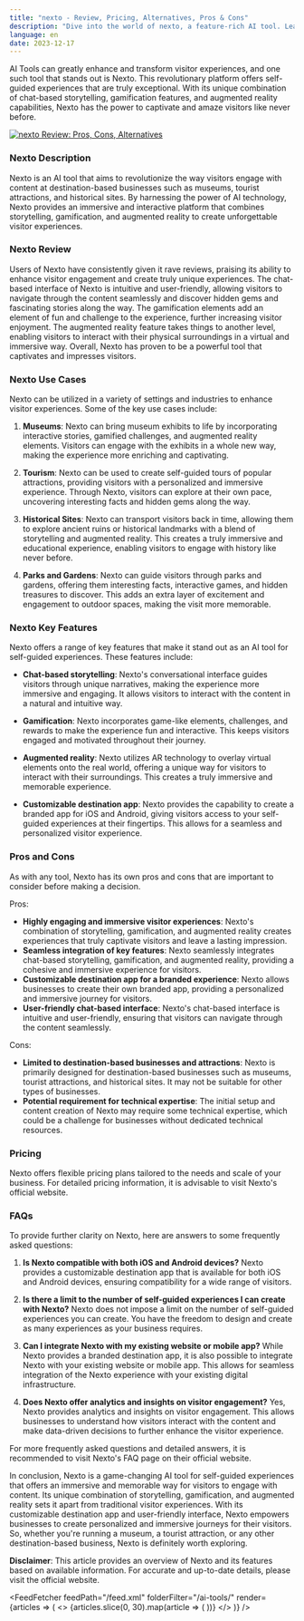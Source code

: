 ```yaml
---
title: "nexto - Review, Pricing, Alternatives, Pros & Cons"
description: "Dive into the world of nexto, a feature-rich AI tool. Learn about its features, pricing, and how it's making an impact. Don't miss out!"
language: en
date: 2023-12-17
---
```

        
AI Tools can greatly enhance and transform visitor experiences, and one such tool that stands out is Nexto. This revolutionary platform offers self-guided experiences that are truly exceptional. With its unique combination of chat-based storytelling, gamification features, and augmented reality capabilities, Nexto has the power to captivate and amaze visitors like never before.


<BlogHeader />


[![nexto Review: Pros, Cons, Alternatives](/ai-tools/nexto.png)](https://nexto.io/)



### Nexto Description

Nexto is an AI tool that aims to revolutionize the way visitors engage with content at destination-based businesses such as museums, tourist attractions, and historical sites. By harnessing the power of AI technology, Nexto provides an immersive and interactive platform that combines storytelling, gamification, and augmented reality to create unforgettable visitor experiences.

### Nexto Review

Users of Nexto have consistently given it rave reviews, praising its ability to enhance visitor engagement and create truly unique experiences. The chat-based interface of Nexto is intuitive and user-friendly, allowing visitors to navigate through the content seamlessly and discover hidden gems and fascinating stories along the way. The gamification elements add an element of fun and challenge to the experience, further increasing visitor enjoyment. The augmented reality feature takes things to another level, enabling visitors to interact with their physical surroundings in a virtual and immersive way. Overall, Nexto has proven to be a powerful tool that captivates and impresses visitors.

### Nexto Use Cases

Nexto can be utilized in a variety of settings and industries to enhance visitor experiences. Some of the key use cases include:

1. **Museums**: Nexto can bring museum exhibits to life by incorporating interactive stories, gamified challenges, and augmented reality elements. Visitors can engage with the exhibits in a whole new way, making the experience more enriching and captivating.

2. **Tourism**: Nexto can be used to create self-guided tours of popular attractions, providing visitors with a personalized and immersive experience. Through Nexto, visitors can explore at their own pace, uncovering interesting facts and hidden gems along the way.

3. **Historical Sites**: Nexto can transport visitors back in time, allowing them to explore ancient ruins or historical landmarks with a blend of storytelling and augmented reality. This creates a truly immersive and educational experience, enabling visitors to engage with history like never before.

4. **Parks and Gardens**: Nexto can guide visitors through parks and gardens, offering them interesting facts, interactive games, and hidden treasures to discover. This adds an extra layer of excitement and engagement to outdoor spaces, making the visit more memorable.

### Nexto Key Features

Nexto offers a range of key features that make it stand out as an AI tool for self-guided experiences. These features include:

- **Chat-based storytelling**: Nexto's conversational interface guides visitors through unique narratives, making the experience more immersive and engaging. It allows visitors to interact with the content in a natural and intuitive way.

- **Gamification**: Nexto incorporates game-like elements, challenges, and rewards to make the experience fun and interactive. This keeps visitors engaged and motivated throughout their journey.

- **Augmented reality**: Nexto utilizes AR technology to overlay virtual elements onto the real world, offering a unique way for visitors to interact with their surroundings. This creates a truly immersive and memorable experience.

- **Customizable destination app**: Nexto provides the capability to create a branded app for iOS and Android, giving visitors access to your self-guided experiences at their fingertips. This allows for a seamless and personalized visitor experience.

### Pros and Cons

As with any tool, Nexto has its own pros and cons that are important to consider before making a decision.

Pros:
- **Highly engaging and immersive visitor experiences**: Nexto's combination of storytelling, gamification, and augmented reality creates experiences that truly captivate visitors and leave a lasting impression.
- **Seamless integration of key features**: Nexto seamlessly integrates chat-based storytelling, gamification, and augmented reality, providing a cohesive and immersive experience for visitors.
- **Customizable destination app for a branded experience**: Nexto allows businesses to create their own branded app, providing a personalized and immersive journey for visitors.
- **User-friendly chat-based interface**: Nexto's chat-based interface is intuitive and user-friendly, ensuring that visitors can navigate through the content seamlessly.

Cons:
- **Limited to destination-based businesses and attractions**: Nexto is primarily designed for destination-based businesses such as museums, tourist attractions, and historical sites. It may not be suitable for other types of businesses.
- **Potential requirement for technical expertise**: The initial setup and content creation of Nexto may require some technical expertise, which could be a challenge for businesses without dedicated technical resources.

### Pricing

Nexto offers flexible pricing plans tailored to the needs and scale of your business. For detailed pricing information, it is advisable to visit Nexto's official website.

### FAQs

To provide further clarity on Nexto, here are answers to some frequently asked questions:

1. **Is Nexto compatible with both iOS and Android devices?**
Nexto provides a customizable destination app that is available for both iOS and Android devices, ensuring compatibility for a wide range of visitors.

2. **Is there a limit to the number of self-guided experiences I can create with Nexto?**
Nexto does not impose a limit on the number of self-guided experiences you can create. You have the freedom to design and create as many experiences as your business requires.

3. **Can I integrate Nexto with my existing website or mobile app?**
While Nexto provides a branded destination app, it is also possible to integrate Nexto with your existing website or mobile app. This allows for seamless integration of the Nexto experience with your existing digital infrastructure.

4. **Does Nexto offer analytics and insights on visitor engagement?**
Yes, Nexto provides analytics and insights on visitor engagement. This allows businesses to understand how visitors interact with the content and make data-driven decisions to further enhance the visitor experience.

For more frequently asked questions and detailed answers, it is recommended to visit Nexto's FAQ page on their official website.

In conclusion, Nexto is a game-changing AI tool for self-guided experiences that offers an immersive and memorable way for visitors to engage with content. Its unique combination of storytelling, gamification, and augmented reality sets it apart from traditional visitor experiences. With its customizable destination app and user-friendly interface, Nexto empowers businesses to create personalized and immersive journeys for their visitors. So, whether you're running a museum, a tourist attraction, or any other destination-based business, Nexto is definitely worth exploring.

**Disclaimer**: This article provides an overview of Nexto and its features based on available information. For accurate and up-to-date details, please visit the official website.


<AdComponent />


<FeedFetcher feedPath="/feed.xml" folderFilter="/ai-tools/" render={articles => (
    <>
        <Cards>
            {articles.slice(0, 30).map(article => (
                <Card key={article.link} title={article.title} href={article.link} />
            ))}
        </Cards>
    </>
)} />

